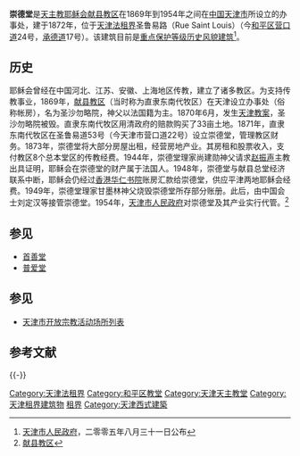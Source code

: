 {{天津历史风貌建筑|
省区市 = 天津市|
名称 = 崇德堂|
图片 =  [[File:Jesuit_Mission_崇德堂_in_Tianjin2.jpg|200px]]|
编号 = 0120020 |
等级 = 重点保护 |
时代 = 1871年|
所在 = [[天津市|天津市]][[和平区_(天津市)|和平区]] |
公布 = 2005年8月31日 |
}}

'''崇德堂'''是[[天主教|天主教]][[耶稣会|耶稣会]][[献县教区|献县教区]]在1869年到1954年之间在[[中国|中国]][[天津市|天津市]]所设立的办事处，建于1872年，位于[[天津法租界|天津法租界]]圣鲁易路（Rue Saint Louis）（今[[和平区_(天津市)|和平区]][[营口道|营口道]]24号，[[承德道|承德道]]17号）。该建筑目前是[[天津历史风貌建筑|重点保护等级历史风貌建筑]]<ref>[[天津市人民政府|天津市人民政府]]，二零零五年八月三十一日公布</ref>。

== 历史 ==
耶稣会曾经在中国河北、江苏、安徽、上海地区传教，建立了诸多教区。为支持传教事业，1869年，[[献县教区|献县教区]]（当时称为直隶东南代牧区）在天津设立办事处（俗称帐房），名为圣沙勿略院，神父以法国籍为主。1870年6月，发生[[天津教案|天津教案]]，圣沙勿略院被毁。直隶东南代牧区用清政府的赔款购买了33亩土地。1871年，直隶东南代牧区在圣鲁易道53号（今天津市营口道22号）设立崇德堂，管理教区财务。1873年，崇德堂将大部分房屋出租，经营房地产业。其房租和股票收入，支付教区8个总本堂区的传教经费。1944年，崇德堂理家尚建勋神父请求[[赵振声|赵振声]]主教出具证明，耶稣会在崇德堂的财产属于法国人。1948年，崇德堂与献县总堂经济联系中断，耶稣会仍经过[[香港华仁书院|香港华仁书院]]账房汇款给崇德堂，供应平津两地耶稣会经费。1949年，崇德堂理家甘墨林神父烧毁崇德堂所存部分账册。此后，由中国会士刘定汉等接管崇德堂。1954年，[[天津市人民政府|天津市人民政府]]对崇德堂及其产业实行代管。<ref>[http://herder.noip.cn/xxstory.htm 献县教区]{{dead link|date=2017年12月 |bot=InternetArchiveBot |fix-attempted=yes }}</ref>

== 参见 ==
*[[首善堂|首善堂]]
*[[普爱堂|普爱堂]]

== 参见 ==
*[[天津市开放宗教活动场所列表|天津市开放宗教活动场所列表]]

== 参考文献 ==
<div class="references-small">
<references />
</div>

{{-}}
{{天津教堂}}
{{天津近代历史文化专题}}

[[Category:天津法租界|Category:天津法租界]]
[[Category:和平区教堂|Category:和平区教堂]]
[[Category:天津天主教堂|Category:天津天主教堂]]
[[Category:天津租界建筑物|Category:天津租界建筑物]]
[[Category:中国近代建筑|租界]] 
[[Category:天津西式建築|Category:天津西式建築]]